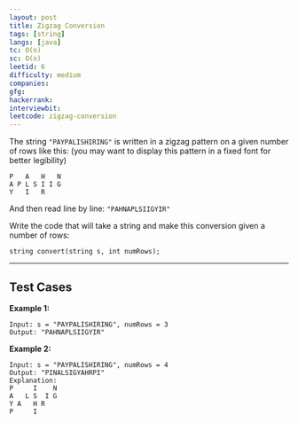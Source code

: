 ```yaml
---
layout: post
title: Zigzag Conversion
tags: [string]
langs: [java]
tc: O(n)
sc: O(n)
leetid: 6
difficulty: medium
companies: 
gfg: 
hackerrank: 
interviewbit: 
leetcode: zigzag-conversion
---
```


The string `"PAYPALISHIRING"` is written in a zigzag pattern on a given number of rows like this: (you may want to display this pattern in a fixed font for better legibility)
```
P   A   H   N
A P L S I I G
Y   I   R
```

And then read line by line: `"PAHNAPLSIIGYIR"`

Write the code that will take a string and make this conversion given a number of rows:
```
string convert(string s, int numRows);
```

---

## Test Cases

**Example 1:** 
```
Input: s = "PAYPALISHIRING", numRows = 3
Output: "PAHNAPLSIIGYIR"
```

**Example 2:** 
```
Input: s = "PAYPALISHIRING", numRows = 4
Output: "PINALSIGYAHRPI"
Explanation:
P     I    N
A   L S  I G
Y A   H R
P     I
```